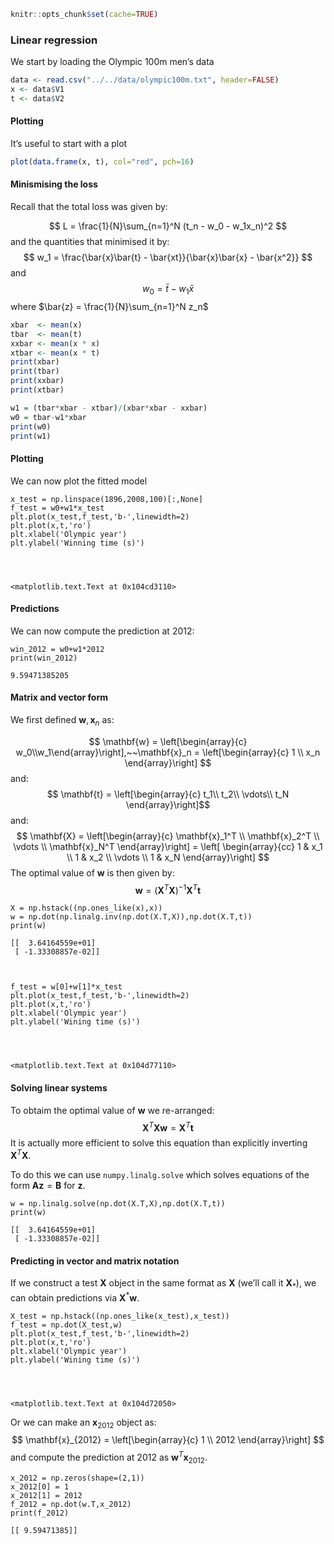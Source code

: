 ```r
knitr::opts_chunk$set(cache=TRUE)
```

<h3>Linear regression</h3>
<p>We start by loading the Olympic 100m men's data</p>

```r
data <- read.csv("../../data/olympic100m.txt", header=FALSE)
x <- data$V1
t <- data$V2
```
<h4>Plotting</h4>
<p>It's useful to start with a plot</p>

```r
plot(data.frame(x, t), col="red", pch=16)
```





<h4>Minismising the loss</h4>
<p>Recall that the total loss was given by:</p>
$$ L = \frac{1}{N}\sum_{n=1}^N (t_n - w_0 - w_1x_n)^2 $$
and the quantities that minimised it by:
$$ w_1 = \frac{\bar{x}\bar{t} - \bar{xt}}{\bar{x}\bar{x} - \bar{x^2}} $$
and
$$ w_0 = \bar{t} - w_1\bar{x} $$
where $\bar{z} = \frac{1}{N}\sum_{n=1}^N z_n$

```r
xbar  <- mean(x)
tbar  <- mean(t)
xxbar <- mean(x * x)
xtbar <- mean(x * t)
print(xbar)
print(tbar)
print(xxbar)
print(xtbar)
```

```r
w1 = (tbar*xbar - xtbar)/(xbar*xbar - xxbar)
w0 = tbar-w1*xbar
print(w0)
print(w1)
```


<h4>Plotting</h4>
<p>We can now plot the fitted model</p>


    x_test = np.linspace(1896,2008,100)[:,None]
    f_test = w0+w1*x_test
    plt.plot(x_test,f_test,'b-',linewidth=2)
    plt.plot(x,t,'ro')
    plt.xlabel('Olympic year')
    plt.ylabel('Winning time (s)')




    <matplotlib.text.Text at 0x104cd3110>







<h4>Predictions</h4>
<p>We can now compute the prediction at 2012:</p>


    win_2012 = w0+w1*2012
    print(win_2012)

    9.59471385205


<h4>Matrix and vector form</h4>
<p>We first defined $\mathbf{w},\mathbf{x}_n$ as:</p>
$$ \mathbf{w} = \left[\begin{array}{c} w_0\\w_1\end{array}\right],~~\mathbf{x}_n
= \left[\begin{array}{c} 1 \\ x_n \end{array}\right] $$
and:
$$ \mathbf{t} = \left[\begin{array}{c} t_1\\ t_2\\ \vdots\\ t_N
\end{array}\right]$$
and:
$$ \mathbf{X} = \left[\begin{array}{c} \mathbf{x}_1^T \\ \mathbf{x}_2^T \\
\vdots \\ \mathbf{x}_N^T \end{array}\right] = \left[ \begin{array}{cc} 1 & x_1
\\ 1 & x_2 \\ \vdots \\ 1 & x_N \end{array}\right] $$
The optimal value of $\mathbf{w}$ is then given by:
$$ \mathbf{w} = \left(\mathbf{X}^T\mathbf{X}\right)^{-1}\mathbf{X}^T\mathbf{t}
$$


    X = np.hstack((np.ones_like(x),x))
    w = np.dot(np.linalg.inv(np.dot(X.T,X)),np.dot(X.T,t))
    print(w)

    [[  3.64164559e+01]
     [ -1.33308857e-02]]



    f_test = w[0]+w[1]*x_test
    plt.plot(x_test,f_test,'b-',linewidth=2)
    plt.plot(x,t,'ro')
    plt.xlabel('Olympic year')
    plt.ylabel('Wining time (s)')




    <matplotlib.text.Text at 0x104d77110>







<h4>Solving linear systems</h4>
<p>To obtaim the optimal value of $\mathbf{w}$ we re-arranged:
$$ \mathbf{X}^T\mathbf{X}\mathbf{w} = \mathbf{X}^T\mathbf{t} $$
It is actually more efficient to solve this equation than explicitly inverting
$\mathbf{X}^T\mathbf{X}$.</p>
<p>To do this we can use `numpy.linalg.solve` which solves equations of the form
$\mathbf{A}\mathbf{z} = \mathbf{B}$ for $\mathbf{z}$.</p>


    w = np.linalg.solve(np.dot(X.T,X),np.dot(X.T,t))
    print(w)

    [[  3.64164559e+01]
     [ -1.33308857e-02]]


<h4>Predicting in vector and matrix notation</h4>
<p>If we construct a test $\mathbf{X}$ object in the same format as $\mathbf{X}$
(we'll call it $\mathbf{X}_{*}$), we can obtain predictions via
$\mathbf{X}^*\mathbf{w}$.


    X_test = np.hstack((np.ones_like(x_test),x_test))
    f_test = np.dot(X_test,w)
    plt.plot(x_test,f_test,'b-',linewidth=2)
    plt.plot(x,t,'ro')
    plt.xlabel('Olympic year')
    plt.ylabel('Wining time (s)')




    <matplotlib.text.Text at 0x104d72050>







<p>Or we can make an $\mathbf{x}_{2012}$ object as:
$$ \mathbf{x}_{2012} = \left[\begin{array}{c} 1 \\ 2012 \end{array}\right] $$
and compute the prediction at 2012 as $\mathbf{w}^T\mathbf{x}_{2012}$.</p>


    x_2012 = np.zeros(shape=(2,1))
    x_2012[0] = 1
    x_2012[1] = 2012
    f_2012 = np.dot(w.T,x_2012)
    print(f_2012)

    [[ 9.59471385]]



    
 
